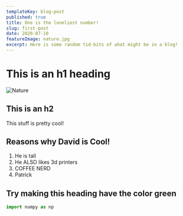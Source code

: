 ```yaml
---
templateKey: blog-post
published: true
title: One is the loneliest number!
slug: first-post
date: 2020-07-10
featureImage: nature.jpg
excerpt: Here is some random tid-bits of what might be in a blog!
---
```


# This is an h1 heading

![Nature](images/nature.jpg)

## This is an h2

This stuff is pretty cool!

## Reasons why David is Cool!

1. He is tall
2. He ALSO likes 3d printers
3. COFFEE NERD
4. Patrick

<div style={{ padding: "30px 30px", backgroundColor: "green" }}>
  <h2>Try making this heading have the color green</h2>
</div>

```javascript
import numpy as np
```
